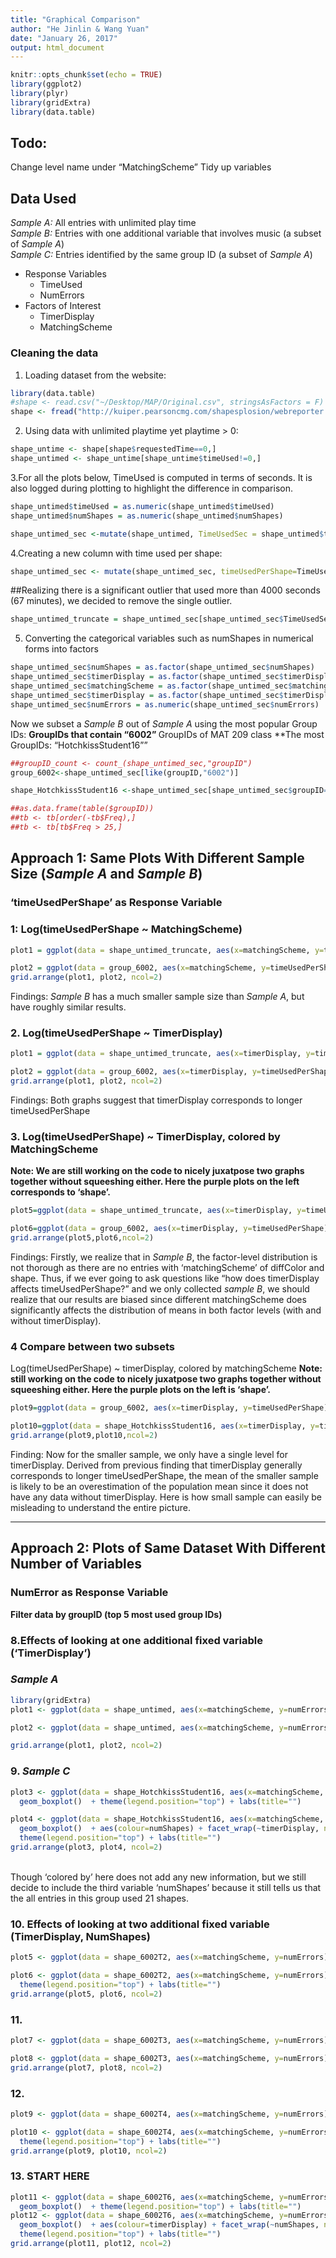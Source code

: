 ```yaml
---
title: "Graphical Comparison"
author: "He Jinlin & Wang Yuan"
date: "January 26, 2017"
output: html_document
---
```


```r
knitr::opts_chunk$set(echo = TRUE)
library(ggplot2)
library(plyr)
library(gridExtra)
library(data.table)
```
## Todo:
Change level name under "MatchingScheme"
Tidy up variables

## Data Used
*Sample A:* All entries with unlimited play time  <br />
*Sample B:* Entries with one additional variable that involves music  (a subset of *Sample A*) <br />
*Sample C:* Entries identified by the same group ID (a subset of *Sample A*)

* Response Variables
    + TimeUsed
    + NumErrors 

* Factors of Interest
    + TimerDisplay 
    + MatchingScheme 

### Cleaning the data

1. Loading dataset from the website: 
```r
library(data.table)
#shape <- read.csv("~/Desktop/MAP/Original.csv", stringsAsFactors = F)
shape <- fread("http://kuiper.pearsoncmg.com/shapesplosion/webreporter.php?game=PerfectionFlash&groupID=&winlose=both&random=false&rows=&type=csv")
```
2. Using data with unlimited playtime yet playtime > 0:
```r
shape_untime <- shape[shape$requestedTime==0,]
shape_untimed <- shape_untime[shape_untime$timeUsed!=0,]
```
3.For all the plots below, TimeUsed is computed in terms of seconds. It is also logged during plotting to highlight the difference in comparison. <br />
```r
shape_untimed$timeUsed = as.numeric(shape_untimed$timeUsed)
shape_untimed$numShapes = as.numeric(shape_untimed$numShapes)

shape_untimed_sec <-mutate(shape_untimed, TimeUsedSec = shape_untimed$timeUsed/1000)

```
4.Creating a new column with time used per shape:
```r
shape_untimed_sec <- mutate(shape_untimed_sec, timeUsedPerShape=TimeUsedSec / numShapes)
```
##Realizing there is a significant outlier that used more than 4000 seconds (67 minutes), we decided to remove the single outlier.  <br />
```r
shape_untimed_truncate = shape_untimed_sec[shape_untimed_sec$TimeUsedSec<=4000,]
```
5. Converting the categorical variables such as numShapes in numerical forms into factors
```r
shape_untimed_sec$numShapes = as.factor(shape_untimed_sec$numShapes)
shape_untimed_sec$timerDisplay = as.factor(shape_untimed_sec$timerDisplay)
shape_untimed_sec$matchingScheme = as.factor(shape_untimed_sec$matchingScheme)
shape_untimed_sec$timerDisplay = as.factor(shape_untimed_sec$timerDisplay)
shape_untimed_sec$numErrors = as.numeric(shape_untimed_sec$numErrors)
```

Now we subset a *Sample B* out of *Sample A* using the most popular Group IDs:
**GroupIDs that contain "6002"
**GroupIDs of MAT 209 class
**The most GroupIDs: "HotchkissStudent16""
```r
##groupID_count <- count_(shape_untimed_sec,"groupID")
group_6002<-shape_untimed_sec[like(groupID,"6002")]

shape_HotchkissStudent16 <-shape_untimed_sec[shape_untimed_sec$groupID=="HotchkissStudent16",]

##as.data.frame(table($groupID))
##tb <- tb[order(-tb$Freq),]
##tb <- tb[tb$Freq > 25,]
```


#########
## Approach 1: Same Plots With Different Sample Size (*Sample A* and *Sample B*)
### 'timeUsedPerShape' as Response Variable

### 1: Log(timeUsedPerShape ~ MatchingScheme)
```r
plot1 = ggplot(data = shape_untimed_truncate, aes(x=matchingScheme, y=timeUsedPerShape)) + geom_boxplot()  +  scale_y_log10() + theme(legend.position="top") + labs(title=paste("n=",dim(shape_untimed_truncate)[1])) 

plot2 = ggplot(data = group_6002, aes(x=matchingScheme, y=timeUsedPerShape)) + geom_boxplot()  + scale_y_log10() + theme(legend.position="top") + labs(title=paste("n=",dim(group_6002)[1])) 
grid.arrange(plot1, plot2, ncol=2)
```
Findings: *Sample B* has a much smaller sample size than *Sample A*, but have roughly similar results.

### 2. Log(timeUsedPerShape ~ TimerDisplay)
```r
plot1 = ggplot(data = shape_untimed_truncate, aes(x=timerDisplay, y=timeUsedPerShape)) + geom_boxplot()  +  scale_y_log10() + theme(legend.position="top") + labs(title=paste("n=",dim(shape_untimed_truncate)[1])) 

plot2 = ggplot(data = group_6002, aes(x=timerDisplay, y=timeUsedPerShape)) + geom_boxplot()  + scale_y_log10() + theme(legend.position="top") + labs(title=paste("n=",dim(group_6002)[1])) 
grid.arrange(plot1, plot2, ncol=2)
```
Findings: Both graphs suggest that timerDisplay corresponds to longer timeUsedPerShape

### 3. Log(timeUsedPerShape) ~ TimerDisplay, colored by MatchingScheme 
**Note: We are still working on the code to nicely juxatpose two graphs together without squeeshing either. Here the purple plots on the left corresponds to 'shape'.** <br />
```r
plot5=ggplot(data = shape_untimed_truncate, aes(x=timerDisplay, y=timeUsedPerShape)) + geom_boxplot()  + aes(colour=matchingScheme) + scale_y_log10() + theme(legend.position="top") + labs(title=paste("n=",dim(shape_untimed_truncate)[1])) 

plot6=ggplot(data = group_6002, aes(x=timerDisplay, y=timeUsedPerShape)) + geom_boxplot()  + aes(colour=matchingScheme) + scale_y_log10() + theme(legend.position="top") + labs(title=paste("n=",dim(group_6002)[1])) 
grid.arrange(plot5,plot6,ncol=2)
```
Findings: Firstly, we realize that in *Sample B*, the factor-level distribution is not thorough as there are no entries with 'matchingScheme' of diffColor and shape. Thus, if we ever going to ask questions like "how does timerDisplay affects timeUsedPerShape?" and we only collected *sample B*, we should realize that our results are biased since different matchingScheme does significantly affects the distribution of means in both factor levels (with and without timerDisplay).  


### 4 Compare between two subsets
Log(timeUsedPerShape) ~ timerDisplay, colored by matchingScheme
**Note: still working on the code to nicely juxatpose two graphs together without squeeshing either. Here the purple plots on the left is 'shape'.**  <br />
```r
plot9=ggplot(data = group_6002, aes(x=timerDisplay, y=timeUsedPerShape)) + geom_boxplot()  + aes(colour=matchingScheme) + scale_y_log10() + theme(legend.position="top") + labs(title=paste("n=",dim(group_6002)[1]))

plot10=ggplot(data = shape_HotchkissStudent16, aes(x=timerDisplay, y=timeUsedPerShape)) + geom_boxplot()  + aes(colour=matchingScheme) + scale_y_log10() + theme(legend.position="top") + labs(title=paste("n=",dim(shape_HotchkissStudent16)[1]))
grid.arrange(plot9,plot10,ncol=2)
```
Finding: Now for the smaller sample, we only have a single level for timerDisplay. Derived from previous finding that timerDisplay generally corresponds to longer timeUsedPerShape, the mean of the smaller sample is likely to be an overestimation of the population mean since it does not have any data without timerDisplay. Here is how small sample can easily be misleading to understand the entire picture.  

____________________


## Approach 2: Plots of Same Dataset With Different Number of Variables
### NumError as Response Variable
**Filter data by groupID (top 5 most used group IDs)**


### 8.Effects of looking at one additional fixed variable ('TimerDisplay')
### *Sample A*
```r
library(gridExtra)
plot1 <- ggplot(data = shape_untimed, aes(x=matchingScheme, y=numErrors)) + geom_boxplot()  + theme(legend.position="top") + labs(title="")

plot2 <- ggplot(data = shape_untimed, aes(x=matchingScheme, y=numErrors)) +  geom_boxplot()  + aes(colour=numShapes) + facet_wrap(~timerDisplay, ncol=4) + theme(legend.position="top") + labs(title="") 

grid.arrange(plot1, plot2, ncol=2)
```

### 9. *Sample C*           
```r
plot3 <- ggplot(data = shape_HotchkissStudent16, aes(x=matchingScheme, y=numErrors)) +
  geom_boxplot()  + theme(legend.position="top") + labs(title="")

plot4 <- ggplot(data = shape_HotchkissStudent16, aes(x=matchingScheme, y=numErrors)) + 
  geom_boxplot()  + aes(colour=numShapes) + facet_wrap(~timerDisplay, ncol=4) +
  theme(legend.position="top") + labs(title="") 
grid.arrange(plot3, plot4, ncol=2)
```
<br />
Though 'colored by' here does not add any new information, but we still decide to include the third variable 'numShapes' because it still tells us that the all entries in this group used 21 shapes.

### 10. Effects of looking at two additional fixed variable (TimerDisplay, NumShapes)
```r
plot5 <- ggplot(data = shape_6002T2, aes(x=matchingScheme, y=numErrors)) +geom_boxplot()  + theme(legend.position="top") + labs(title="")

plot6 <- ggplot(data = shape_6002T2, aes(x=matchingScheme, y=numErrors)) + geom_boxplot()  + aes(colour=timerDisplay) + facet_wrap(~numShapes, ncol=4) +
  theme(legend.position="top") + labs(title="") 
grid.arrange(plot5, plot6, ncol=2)
```

### 11.                                                     
```r
plot7 <- ggplot(data = shape_6002T3, aes(x=matchingScheme, y=numErrors)) + geom_boxplot()  + theme(legend.position="top") + labs(title="")

plot8 <- ggplot(data = shape_6002T3, aes(x=matchingScheme, y=numErrors)) +  geom_boxplot()  + aes(colour=timerDisplay) + facet_wrap(~numShapes, ncol=4) + theme(legend.position="top") + labs(title="") 
grid.arrange(plot7, plot8, ncol=2)
```

### 12.                             
```r
plot9 <- ggplot(data = shape_6002T4, aes(x=matchingScheme, y=numErrors)) + geom_boxplot()  + theme(legend.position="top") + labs(title="")

plot10 <- ggplot(data = shape_6002T4, aes(x=matchingScheme, y=numErrors)) +  geom_boxplot()  + aes(colour=timerDisplay) + facet_wrap(~numShapes, ncol=4) +
  theme(legend.position="top") + labs(title="") 
grid.arrange(plot9, plot10, ncol=2)
```

### 13.  START HERE                      
```r
plot11 <- ggplot(data = shape_6002T6, aes(x=matchingScheme, y=numErrors)) +
  geom_boxplot()  + theme(legend.position="top") + labs(title="")
plot12 <- ggplot(data = shape_6002T6, aes(x=matchingScheme, y=numErrors)) + 
  geom_boxplot()  + aes(colour=timerDisplay) + facet_wrap(~numShapes, ncol=4) +
  theme(legend.position="top") + labs(title="") 
grid.arrange(plot11, plot12, ncol=2)
```